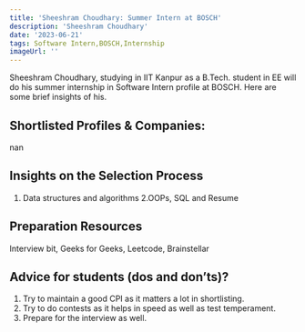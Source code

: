 ---
title: 'Sheeshram Choudhary: Summer Intern at BOSCH'
description: 'Sheeshram Choudhary'
date: '2023-06-21'
tags: Software Intern,BOSCH,Internship
imageUrl: ''
---

Sheeshram Choudhary, studying in IIT Kanpur as a B.Tech. student in EE will do
his summer internship in Software Intern profile at BOSCH. Here are some brief
insights of his.

## Shortlisted Profiles & Companies:
nan

## Insights on the Selection Process
1. Data structures and algorithms
2.OOPs, SQL and Resume

##  Preparation Resources
Interview bit, Geeks for Geeks, Leetcode, Brainstellar

## Advice for students (dos and don’ts)? 
1) Try to maintain a good CPI as it matters a lot in shortlisting.
2) Try to do contests as it helps in speed as well as test temperament.
3) Prepare for the interview as well.


